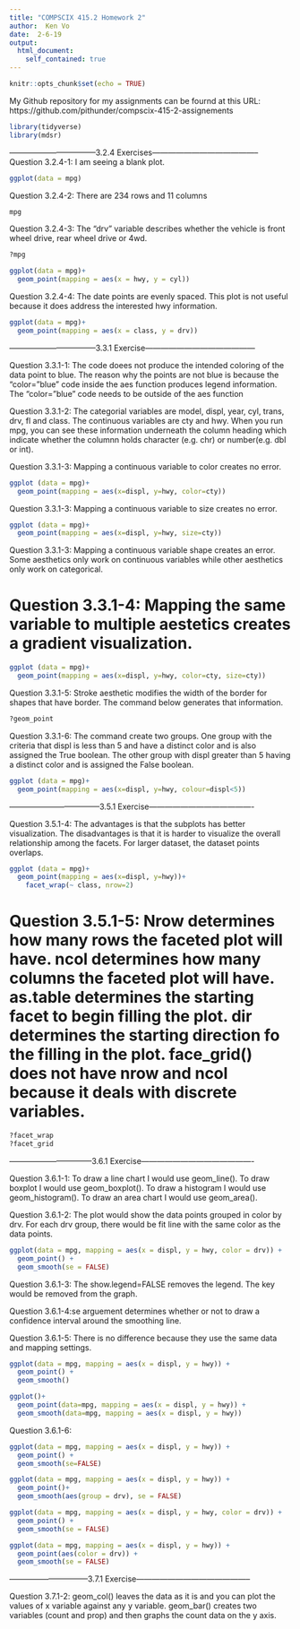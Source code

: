 ```yaml
---
title: "COMPSCIX 415.2 Homework 2"
author:  Ken Vo
date:  2-6-19
output:
  html_document:
    self_contained: true
---
```


```r
knitr::opts_chunk$set(echo = TRUE)
```
My Github repository for my assignments can be fournd at this URL:  https://github.com/pithunder/compscix-415-2-assignements

```r

library(tidyverse)
library(mdsr)
```

---------------------------------3.2.4 Exercises-----------------------------------------
Question 3.2.4-1:  I am seeing a blank plot.
```r
ggplot(data = mpg)
```

Question 3.2.4-2:  There are 234 rows and 11 columns

```r
mpg
```

Question 3.2.4-3:  The "drv" variable describes whether the vehicle is front wheel drive, rear wheel drive or 4wd.
```r
?mpg
```

```r
ggplot(data = mpg)+
  geom_point(mapping = aes(x = hwy, y = cyl))
```

Question 3.2.4-4:  The date points are evenly spaced.  This plot is not useful because it does address the interested hwy information.
```r
ggplot(data = mpg)+
  geom_point(mapping = aes(x = class, y = drv))
```

---------------------------------3.3.1 Exercise------------------------------------------

Question 3.3.1-1:  The code doees not produce the intended coloring of the data point to blue.  The reason why the points are not blue is because the "color="blue" code inside the aes function produces legend information.  The "color="blue" code needs to be outside of the aes function

Question 3.3.1-2:  The categorial variables are model, displ, year, cyl, trans, drv, fl and class.  The continuous variables are cty and hwy.  When you run mpg, you can see these information underneath the column heading which indicate whether the columnn holds character (e.g. chr) or number(e.g. dbl or int).

Question 3.3.1-3: Mapping a continuous variable to color creates no error.
```r
ggplot (data = mpg)+
  geom_point(mapping = aes(x=displ, y=hwy, color=cty))
```

Question 3.3.1-3: Mapping a continuous variable to size creates no error. 
```r
ggplot (data = mpg)+
  geom_point(mapping = aes(x=displ, y=hwy, size=cty))

```

Question 3.3.1-3: Mapping a continuous variable shape creates an error. Some aesthetics only work on continuous variables while other aesthetics only work on categorical. 

# Question 3.3.1-4: Mapping the same variable to multiple aestetics creates a gradient visualization.
```r
ggplot (data = mpg)+
  geom_point(mapping = aes(x=displ, y=hwy, color=cty, size=cty))
```

Question 3.3.1-5: Stroke aesthetic modifies the width of the border for shapes that have border.  The command below generates that information.
```r
?geom_point
```

Question 3.3.1-6: The command create two groups.  One group with the criteria that displ is less than 5 and have a distinct color and is also assigned the True boolean.  The other group with displ greater than 5 having a distinct color and is assigned the False boolean.
```r
ggplot (data = mpg)+
  geom_point(mapping = aes(x=displ, y=hwy, colour=displ<5))
```

-----------------------------------3.5.1 Exercise----------------------------------------

Question 3.5.1-4: The advantages is that the subplots has better visualization.  The disadvantages is that it is harder to visualize the overall relationship among the facets.  For larger dataset, the dataset points overlaps.
```r
ggplot (data = mpg)+
  geom_point(mapping = aes(x=displ, y=hwy))+
    facet_wrap(~ class, nrow=2)
```

# Question 3.5.1-5:  Nrow determines how many rows the faceted plot will have.  ncol determines how many columns the faceted plot will have.  as.table determines the starting facet to begin filling the plot.  dir determines the starting direction fo the filling in the plot.  face_grid() does not have nrow and ncol because it deals with discrete variables.
```r
?facet_wrap
?facet_grid
```

--------------------------------3.6.1 Exercise-------------------------------------------

Question 3.6.1-1:  To draw a line chart I would use geom_line().  To draw boxplot I would use geom_boxplot().  To draw a histogram I would use geom_histogram().  To draw an area chart I would use geom_area().

Question 3.6.1-2:  The plot would show the data points grouped in color by drv.  For each drv group, there would be fit line with the same color as the data points.

```r
ggplot(data = mpg, mapping = aes(x = displ, y = hwy, color = drv)) + 
  geom_point() + 
  geom_smooth(se = FALSE)

```

Question 3.6.1-3:  The show.legend=FALSE removes the legend.  The key would be removed from the graph.

Question 3.6.1-4:se arguement determines whether or not to draw a confidence interval around the smoothing line.

Question 3.6.1-5: There is no difference because they use the same data and mapping settings.
```r
ggplot(data = mpg, mapping = aes(x = displ, y = hwy)) + 
  geom_point() + 
  geom_smooth()

ggplot()+
  geom_point(data=mpg, mapping = aes(x = displ, y = hwy)) +
  geom_smooth(data=mpg, mapping = aes(x = displ, y = hwy))
```

Question 3.6.1-6:
```r
ggplot(data = mpg, mapping = aes(x = displ, y = hwy)) + 
  geom_point() + 
  geom_smooth(se=FALSE)

ggplot(data = mpg, mapping = aes(x = displ, y = hwy)) + 
  geom_point()+
  geom_smooth(aes(group = drv), se = FALSE)

ggplot(data = mpg, mapping = aes(x = displ, y = hwy, color = drv)) + 
  geom_point() + 
  geom_smooth(se = FALSE)

ggplot(data = mpg, mapping = aes(x = displ, y = hwy)) + 
  geom_point(aes(color = drv)) + 
  geom_smooth(se = FALSE)

```

------------------------------3.7.1 Exercise--------------------------------------------

Question 3.7.1-2:  geom_col() leaves the data as it is and you can plot the values of x variable against any y variable.  geom_bar() creates two variables (count and prop) and then graphs the count data on the y axis.
